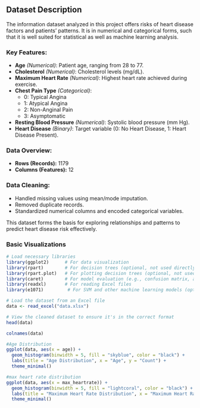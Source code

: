 ## Dataset Description

The information dataset analyzed in this project offers risks of heart disease factors and patients’ patterns. It is in numerical and categorical forms, such that it is well suited for statistical as well as machine learning analysis.

### Key Features:

-   **Age** *(Numerical)*: Patient age, ranging from 28 to 77.
-   **Cholesterol** *(Numerical)*: Cholesterol levels (mg/dL).
-   **Maximum Heart Rate** *(Numerical)*: Highest heart rate achieved during exercise.
-   **Chest Pain Type** *(Categorical)*:
    -   0: Typical Angina
    -   1: Atypical Angina
    -   2: Non-Anginal Pain
    -   3: Asymptomatic
-   **Resting Blood Pressure** *(Numerical)*: Systolic blood pressure (mm Hg).
-   **Heart Disease** *(Binary)*: Target variable (0: No Heart Disease, 1: Heart Disease Present).

### Data Overview:

-   **Rows (Records):** 1179
-   **Columns (Features):** 12

### Data Cleaning:

-   Handled missing values using mean/mode imputation.
-   Removed duplicate records.
-   Standardized numerical columns and encoded categorical variables.

This dataset forms the basis for exploring relationships and patterns to predict heart disease risk effectively.

### Basic Visualizations

```r
# Load necessary libraries
library(ggplot2)      # For data visualization
library(rpart)        # For decision trees (optional, not used directly here)
library(rpart.plot)   # For plotting decision trees (optional, not used directly here)
library(caret)        # For model evaluation (e.g., confusion matrix, accuracy)
library(readxl)       # For reading Excel files
library(e1071)         # For SVM and other machine learning models (optional, not used directly here)
```

```r
# Load the dataset from an Excel file
data <- read_excel("data.xlsx")

# View the cleaned dataset to ensure it's in the correct format
head(data)
```



```r
colnames(data)
```



```r
#Age Distribution
ggplot(data, aes(x = age)) +
  geom_histogram(binwidth = 5, fill = "skyblue", color = "black") +
  labs(title = "Age Distribution", x = "Age", y = "Count") +
  theme_minimal()

```


```r
#max heart rate distribution
ggplot(data, aes(x = max_heartrate)) +
  geom_histogram(binwidth = 5, fill = "lightcoral", color = "black") +
  labs(title = "Maximum Heart Rate Distribution", x = "Maximum Heart Rate", y = "Count") +
  theme_minimal()

```








